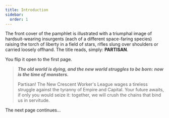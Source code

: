 ```yaml
---
title: Introduction
sidebar:
  order: 1
---
```


The front cover of the pamphlet is illustrated with a triumphal image of hardsuit-wearing insurgents (each of a different space-faring species) raising the torch of liberty in a field of stars, rifles slung over shoulders or carried loosely offhand. The title reads, simply: **PARTISAN**.

You flip it open to the first page.

> ***The old world is dying, and the new world struggles to be born: now is the time of monsters.***
> 
> Partisan! The New Crescent Worker's League wages a tireless struggle against the tyranny of Empire and Capital.  Your future awaits, if only you would seize it: together, we will crush the chains that bind us in servitude.

The next page continues...
